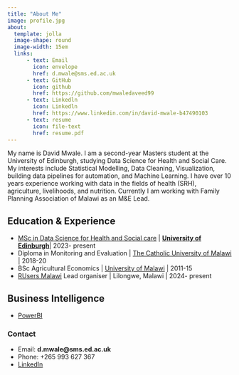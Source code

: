 ```yaml
---
title: "About Me"
image: profile.jpg
about: 
  template: jolla
  image-shape: round
  image-width: 15em
  links:
      - text: Email
        icon: envelope
        href: d.mwale@sms.ed.ac.uk
      - text: GitHub
        icon: github
        href: https://github.com/mwaledaveed99
      - text: Linkedln
        icon: Linkedln
        href: https://www.linkedin.com/in/david-mwale-b47490103
      - text: resume
        icon: file-text
        href: resume.pdf
---
```


My name is David Mwale. I am a second-year Masters student at the University of Edinburgh, studying Data Science for Health and Social Care. My interests include Statistical Modelling, Data Cleaning, Visualization, building data pipelines for automation, and Machine Learning. I have over 10 years experience working with data in the fields of health (SRH), agriculture, livelihoods, and nutrition. Currently I am working with Family Planning Association of Malawi as an M&E Lead.

## Education & Experience
- [MSc in Data Science for Health and Social care](https://mgphs.ed.ac.uk/msc-data-science-for-health-and-social-care) | [**University of Edinburgh**](https://www.ed.ac.uk/)| 2023- present
- Diploma in Monitoring and Evaluation | [The Catholic University of Malawi](https://cunima1.online/) | 2018-20
- BSc Agricultural Economics | [University of Malawi](https://www.luanar.ac.mw/luanar/) | 2011-15
- [RUsers Malawi](https://www.meetup.com/r-users-malawi/) Lead organiser | Lilongwe, Malawi | 2024- present

## Business Intelligence \n
- [PowerBI](https://www.linkedin.com/posts/david-mwale-b47490103_my-first-dashboard-using-powerbi-for-one-activity-7182793443495067649-9TMX?utm_source=share&utm_medium=member_desktop&rcm=ACoAABo7v2cBHZp0USAOOx_yT4rcfXyu6G6iVAw)

### Contact \n

- Email: **d.mwale@sms.ed.ac.uk**
- Phone: +265 993 627 367
- [LinkedIn](www.linkedin.com/in/david-mwale-b47490103)


